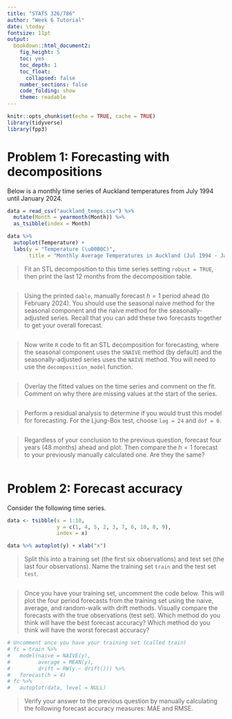 ---
title: "STATS 326/786"
author: "Week 6 Tutorial"
date: \today
fontsize: 11pt
output:
  bookdown::html_document2:
    fig_height: 5
    toc: yes
    toc_depth: 1
    toc_float:
      collapsed: false
    number_sections: false
    code_folding: show
    theme: readable
---

```{r setup, include=FALSE}
knitr::opts_chunk$set(echo = TRUE, cache = TRUE)
library(tidyverse)
library(fpp3)
```


# Problem 1: Forecasting with decompositions

Below is a monthly time series of Auckland temperatures from July 1994 until January 2024.  

```{r, message = FALSE}
data = read_csv("auckland_temps.csv") %>%
  mutate(Month = yearmonth(Month)) %>%
  as_tsibble(index = Month)

data %>%
  autoplot(Temperature) +
  labs(y = "Temperature (\u00B0C)",
       title = "Monthly Average Temperatures in Auckland (Jul 1994 - Jan 2024)")
```

> Fit an STL decomposition to this time series setting `robust = TRUE`, then print the last 12 months from the decomposition table. 

```{r}

```

> Using the printed `dable`, manually forecast $h = 1$ period ahead (to February 2024).  You should use the seasonal naive method for the seasonal component and the naive method for the seasonally-adjusted series.  Recall that you can add these two forecasts together to get your overall forecast.

```{r}

```

> Now write `R` code to fit an STL decomposition for forecasting, where the seasonal component uses the `SNAIVE` method (by default) and the seasonally-adjusted series uses the `NAIVE` method.  You will need to use the `decomposition_model` function.  

```{r}

```

> Overlay the fitted values on the time series and comment on the fit.  Comment on why there are missing values at the start of the series.  

```{r, warning = FALSE}

```

> Perform a residual analysis to determine if you would trust this model for forecasting.  For the Ljung-Box test, choose `lag = 24` and `dof = 0`.  

```{r, warning = FALSE}

```

> Regardless of your conclusion to the previous question, forecast four years (48 months) ahead and plot.  Then compare the $h = 1$ forecast to your previously manually calculated one.  Are they the same?

```{r}

```


# Problem 2: Forecast accuracy

Consider the following time series.

```{r}
data <- tsibble(x = 1:10,
                y = c(1, 4, 5, 2, 3, 7, 6, 10, 8, 9),
                index = x)

data %>% autoplot(y) + xlab("x")
```

> Split this into a training set (the first six observations) and test set (the last four observations).  Name the training set `train` and the test set `test`.  

```{r}

```

> Once you have your training set, uncomment the code below.  This will plot the four period forecasts from the training set using the naive, average, and random-walk with drift methods.  Visually compare the forecasts with the true observations (test set).  Which method do you think will have the best forecast accuracy?  Which method do you think will have the worst forecast accuracy?  

```{r}
# Uncomment once you have your training set (called train)
# fc = train %>%
#   model(naive = NAIVE(y),
#         average = MEAN(y),
#         drift = RW(y ~ drift())) %>%
#   forecast(h = 4)
# fc %>% 
#   autoplot(data, level = NULL) 
```

> Verify your answer to the previous question by manually calculating the following forecast accuracy measures: MAE and RMSE.

```{r}

```


